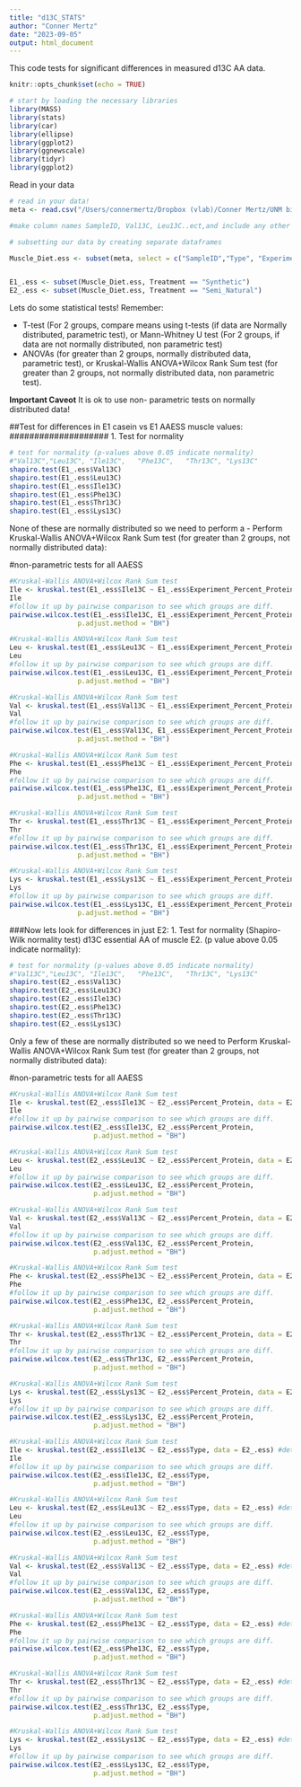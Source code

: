 ```yaml
---
title: "d13C_STATS"
author: "Conner Mertz"
date: "2023-09-05"
output: html_document
---
```


This code tests for significant differences in measured d13C AA data. 

```r
knitr::opts_chunk$set(echo = TRUE)
```

```r
# start by loading the necessary libraries
library(MASS)
library(stats)
library(car)
library(ellipse)
library(ggplot2)
library(ggnewscale)
library(tidyr)
library(ggplot2)

```


Read in your data
```r
# read in your data!
meta <- read.csv("/Users/connermertz/Dropbox (vlab)/Conner Mertz/UNM biology/Chapter 1 E1 vs E2/Methods/SIA/E1_E2_d13C Data/STATS/d13C_E1_E2_muscleCricketCornmeal_STATS_import.csv")

#make column names SampleID, Val13C, Leu13C..ect,and include any other meta data you want. For me that was Experiment # (E1 or E2), Percent_Protein (2.5P,5P or 10P), ect.. 

```

```r
# subsetting our data by creating separate dataframes

Muscle_Diet.ess <- subset(meta, select = c("SampleID","Type", "Experiment_Percent_Protein", "Treatment", "Percent_Protein", "Val13C","Leu13C", "Ile13C",	"Phe13C",	"Thr13C", "Lys13C"))


E1_.ess <- subset(Muscle_Diet.ess, Treatment == "Synthetic")
E2_.ess <- subset(Muscle_Diet.ess, Treatment == "Semi_Natural")


```


Lets do some statistical tests! Remember: 
 
-	 T-test (For 2 groups, compare means using t-tests (if data are Normally distributed, parametric test), or Mann-Whitney U test (For 2 groups, if data are not normally distributed, non parametric test) 
-	ANOVAs (for greater than 2 groups, normally distributed data, parametric test), or Kruskal-Wallis ANOVA+Wilcox Rank Sum test (for greater than 2 groups, not normally distributed data, non parametric test).

**Important Caveot** 
It is ok to use non- parametric tests on normally distributed data!  

##Test for differences in E1 casein vs E1 AAESS muscle values:
####################
1. Test for normality
```r
# test for normality (p-values above 0.05 indicate normality)
#"Val13C","Leu13C", "Ile13C",	"Phe13C",	"Thr13C", "Lys13C"
shapiro.test(E1_.ess$Val13C)
shapiro.test(E1_.ess$Leu13C)
shapiro.test(E1_.ess$Ile13C)
shapiro.test(E1_.ess$Phe13C)
shapiro.test(E1_.ess$Thr13C)
shapiro.test(E1_.ess$Lys13C)

```
None of these are normally distributed so we need to perform a -	Perform Kruskal-Wallis ANOVA+Wilcox Rank Sum test (for greater than 2 groups, not normally distributed data): 

#non-parametric tests for all AAESS
```r
#Kruskal-Wallis ANOVA+Wilcox Rank Sum test
Ile <- kruskal.test(E1_.ess$Ile13C ~ E1_.ess$Experiment_Percent_Protein, data = E1_.ess) #determines whether there is a difference in d13CIle in E1 among Percent Protein diets
Ile
#follow it up by pairwise comparison to see which groups are diff. 
pairwise.wilcox.test(E1_.ess$Ile13C, E1_.ess$Experiment_Percent_Protein,
                 p.adjust.method = "BH")

#Kruskal-Wallis ANOVA+Wilcox Rank Sum test
Leu <- kruskal.test(E1_.ess$Leu13C ~ E1_.ess$Experiment_Percent_Protein, data = E1_.ess) #determines whether there is a difference in d13CLeu in E1 among Percent Protein diets
Leu
#follow it up by pairwise comparison to see which groups are diff. 
pairwise.wilcox.test(E1_.ess$Leu13C, E1_.ess$Experiment_Percent_Protein,
                 p.adjust.method = "BH")

#Kruskal-Wallis ANOVA+Wilcox Rank Sum test
Val <- kruskal.test(E1_.ess$Val13C ~ E1_.ess$Experiment_Percent_Protein, data = E1_.ess) #determines whether there is a difference in d13CVal in E1 among Percent Protein diets
Val
#follow it up by pairwise comparison to see which groups are diff. 
pairwise.wilcox.test(E1_.ess$Val13C, E1_.ess$Experiment_Percent_Protein,
                 p.adjust.method = "BH")

#Kruskal-Wallis ANOVA+Wilcox Rank Sum test
Phe <- kruskal.test(E1_.ess$Phe13C ~ E1_.ess$Experiment_Percent_Protein, data = E1_.ess) #determines whether there is a difference in d13CPhe in E1 among Percent Protein diets
Phe
#follow it up by pairwise comparison to see which groups are diff. 
pairwise.wilcox.test(E1_.ess$Phe13C, E1_.ess$Experiment_Percent_Protein,
                 p.adjust.method = "BH")

#Kruskal-Wallis ANOVA+Wilcox Rank Sum test
Thr <- kruskal.test(E1_.ess$Thr13C ~ E1_.ess$Experiment_Percent_Protein, data = E1_.ess) #determines whether there is a difference in d13CThr in E1 among Percent Protein diets
Thr
#follow it up by pairwise comparison to see which groups are diff. 
pairwise.wilcox.test(E1_.ess$Thr13C, E1_.ess$Experiment_Percent_Protein,
                 p.adjust.method = "BH")

#Kruskal-Wallis ANOVA+Wilcox Rank Sum test
Lys <- kruskal.test(E1_.ess$Lys13C ~ E1_.ess$Experiment_Percent_Protein, data = E1_.ess) #determines whether there is a difference in d13CLys in E1 among Percent Protein diets
Lys
#follow it up by pairwise comparison to see which groups are diff. 
pairwise.wilcox.test(E1_.ess$Lys13C, E1_.ess$Experiment_Percent_Protein,
                 p.adjust.method = "BH")


```



###Now lets look for differences in just E2:
1.	Test for normality (Shapiro-Wilk normality test) d13C essential AA of muscle E2. (p value above 0.05 indicate normality):

```r
# test for normality (p-values above 0.05 indicate normality)
#"Val13C","Leu13C", "Ile13C",	"Phe13C",	"Thr13C", "Lys13C"
shapiro.test(E2_.ess$Val13C)
shapiro.test(E2_.ess$Leu13C)
shapiro.test(E2_.ess$Ile13C)
shapiro.test(E2_.ess$Phe13C)
shapiro.test(E2_.ess$Thr13C)
shapiro.test(E2_.ess$Lys13C)


```

Only a few of these are normally distributed so we need to Perform Kruskal-Wallis ANOVA+Wilcox Rank Sum test (for greater than 2 groups, not normally distributed data): 

#non-parametric tests for all AAESS
```r
#Kruskal-Wallis ANOVA+Wilcox Rank Sum test
Ile <- kruskal.test(E2_.ess$Ile13C ~ E2_.ess$Percent_Protein, data = E2_.ess) #determines whether there is a difference in d13CIle in E2 among Percent Protein diets
Ile
#follow it up by pairwise comparison to see which groups are diff. 
pairwise.wilcox.test(E2_.ess$Ile13C, E2_.ess$Percent_Protein,
                     p.adjust.method = "BH")

#Kruskal-Wallis ANOVA+Wilcox Rank Sum test
Leu <- kruskal.test(E2_.ess$Leu13C ~ E2_.ess$Percent_Protein, data = E2_.ess) #determines whether there is a difference in d13CLeu in E2 among Percent Protein diets
Leu
#follow it up by pairwise comparison to see which groups are diff. 
pairwise.wilcox.test(E2_.ess$Leu13C, E2_.ess$Percent_Protein,
                     p.adjust.method = "BH")

#Kruskal-Wallis ANOVA+Wilcox Rank Sum test
Val <- kruskal.test(E2_.ess$Val13C ~ E2_.ess$Percent_Protein, data = E2_.ess) #determines whether there is a difference in d13CVal in E2 among Percent Protein diets
Val
#follow it up by pairwise comparison to see which groups are diff. 
pairwise.wilcox.test(E2_.ess$Val13C, E2_.ess$Percent_Protein,
                     p.adjust.method = "BH")

#Kruskal-Wallis ANOVA+Wilcox Rank Sum test
Phe <- kruskal.test(E2_.ess$Phe13C ~ E2_.ess$Percent_Protein, data = E2_.ess) #determines whether there is a difference in d13CPhe in E2 among Percent Protein diets
Phe
#follow it up by pairwise comparison to see which groups are diff. 
pairwise.wilcox.test(E2_.ess$Phe13C, E2_.ess$Percent_Protein,
                     p.adjust.method = "BH")

#Kruskal-Wallis ANOVA+Wilcox Rank Sum test
Thr <- kruskal.test(E2_.ess$Thr13C ~ E2_.ess$Percent_Protein, data = E2_.ess) #determines whether there is a difference in d13CThr in E2 among Percent Protein diets
Thr
#follow it up by pairwise comparison to see which groups are diff. 
pairwise.wilcox.test(E2_.ess$Thr13C, E2_.ess$Percent_Protein,
                     p.adjust.method = "BH")

#Kruskal-Wallis ANOVA+Wilcox Rank Sum test
Lys <- kruskal.test(E2_.ess$Lys13C ~ E2_.ess$Percent_Protein, data = E2_.ess) #determines whether there is a difference in d13CLys in E2 among Percent Protein diets
Lys
#follow it up by pairwise comparison to see which groups are diff. 
pairwise.wilcox.test(E2_.ess$Lys13C, E2_.ess$Percent_Protein,
                     p.adjust.method = "BH")


```



```r

#Kruskal-Wallis ANOVA+Wilcox Rank Sum test
Ile <- kruskal.test(E2_.ess$Ile13C ~ E2_.ess$Type, data = E2_.ess) #determines whether there is a difference in d13CIle in E2 among Percent Protein diets
Ile
#follow it up by pairwise comparison to see which groups are diff. 
pairwise.wilcox.test(E2_.ess$Ile13C, E2_.ess$Type,
                     p.adjust.method = "BH")

#Kruskal-Wallis ANOVA+Wilcox Rank Sum test
Leu <- kruskal.test(E2_.ess$Leu13C ~ E2_.ess$Type, data = E2_.ess) #determines whether there is a difference in d13CLeu in E2 among Percent Protein diets
Leu
#follow it up by pairwise comparison to see which groups are diff. 
pairwise.wilcox.test(E2_.ess$Leu13C, E2_.ess$Type,
                     p.adjust.method = "BH")

#Kruskal-Wallis ANOVA+Wilcox Rank Sum test
Val <- kruskal.test(E2_.ess$Val13C ~ E2_.ess$Type, data = E2_.ess) #determines whether there is a difference in d13CVal in E2 among Percent Protein diets
Val
#follow it up by pairwise comparison to see which groups are diff. 
pairwise.wilcox.test(E2_.ess$Val13C, E2_.ess$Type,
                     p.adjust.method = "BH")

#Kruskal-Wallis ANOVA+Wilcox Rank Sum test
Phe <- kruskal.test(E2_.ess$Phe13C ~ E2_.ess$Type, data = E2_.ess) #determines whether there is a difference in d13CPhe in E2 among Percent Protein diets
Phe
#follow it up by pairwise comparison to see which groups are diff. 
pairwise.wilcox.test(E2_.ess$Phe13C, E2_.ess$Type,
                     p.adjust.method = "BH")

#Kruskal-Wallis ANOVA+Wilcox Rank Sum test
Thr <- kruskal.test(E2_.ess$Thr13C ~ E2_.ess$Type, data = E2_.ess) #determines whether there is a difference in d13CThr in E2 among Percent Protein diets
Thr
#follow it up by pairwise comparison to see which groups are diff. 
pairwise.wilcox.test(E2_.ess$Thr13C, E2_.ess$Type,
                     p.adjust.method = "BH")

#Kruskal-Wallis ANOVA+Wilcox Rank Sum test
Lys <- kruskal.test(E2_.ess$Lys13C ~ E2_.ess$Type, data = E2_.ess) #determines whether there is a difference in d13CLys in E2 among Percent Protein diets
Lys
#follow it up by pairwise comparison to see which groups are diff. 
pairwise.wilcox.test(E2_.ess$Lys13C, E2_.ess$Type,
                     p.adjust.method = "BH")

```

